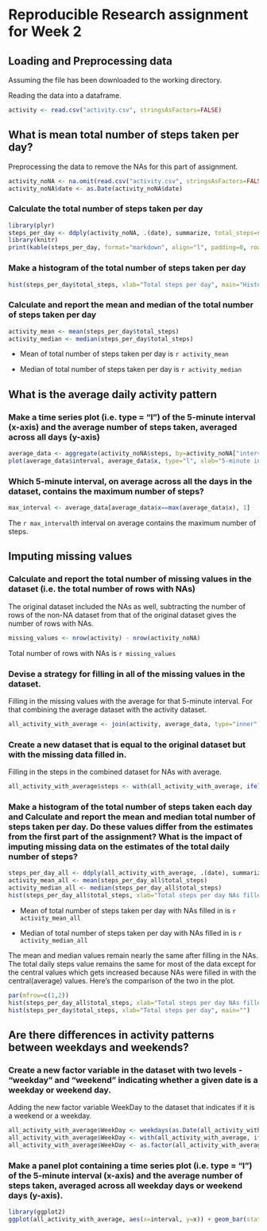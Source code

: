 # Reproducible Research assignment for Week 2

## Loading and Preprocessing data
Assuming the file has been downloaded to the working directory.

Reading the data into a dataframe.
```r
activity <- read.csv("activity.csv", stringsAsFactors=FALSE)
```

## What is mean total number of steps taken per day? 
Preprocessing the data to remove the NAs for this part of assignment.
```r
activity_noNA <- na.omit(read.csv("activity.csv", stringsAsFactors=FALSE))
activity_noNA$date <- as.Date(activity_noNA$date)
```

### Calculate the total number of steps taken per day
```r
library(plyr)
steps_per_day <- ddply(activity_noNA, .(date), summarize, total_steps=sum(steps))
library(knitr)
print(kable(steps_per_day, format="markdown", align="l", padding=0, row.names=NA, caption="Steps taken per day"))
```

### Make a histogram of the total number of steps taken per day
```r
hist(steps_per_day$total_steps, xlab="Total steps per day", main="Histogram of total steps per day")

```

### Calculate and report the mean and median of the total number of steps taken per day
```r
activity_mean <- mean(steps_per_day$total_steps)
activity_median <- median(steps_per_day$total_steps)
```
* Mean of total number of steps taken per day is `r activity_mean` 

* Median of total number of steps taken per day is `r activity_median`

## What is the average daily activity pattern

### Make a time series plot (i.e. type = "l") of the 5-minute interval (x-axis) and the average number of steps taken, averaged across all days (y-axis)
```r
average_data <- aggregate(activity_noNA$steps, by=activity_noNA["interval"], FUN=mean)
plot(average_data$interval, average_data$x, type="l", xlab="5-minute interval", ylab="Average number of steps taken", main="Average daily activity pattern")

```

### Which 5-minute interval, on average across all the days in the dataset, contains the maximum number of steps?
```r
max_interval <- average_data[average_data$x==max(average_data$x), 1]
```

The `r max_interval`th interval on average contains the maximum number of steps.


## Imputing missing values

### Calculate and report the total number of missing values in the dataset (i.e. the total number of rows with NAs)

The original dataset included the NAs as well, subtracting the number of rows of the non-NA dataset from that of the original dataset gives the number of rows with NAs. 
```r
missing_values <- nrow(activity) - nrow(activity_noNA)
```
Total number of rows with NAs is `r missing_values`

### Devise a strategy for filling in all of the missing values in the dataset.

Filling in the missing values with the average for that 5-minute interval. For that combining the average dataset with the activity dataset. 

```r
all_activity_with_average <- join(activity, average_data, type="inner", by ="interval")
```

### Create a new dataset that is equal to the original dataset but with the missing data filled in.

Filling in the steps in the combined dataset for NAs with average.
```r
all_activity_with_average$steps <- with(all_activity_with_average, ifelse(!is.na(steps), steps, x))
```

### Make a histogram of the total number of steps taken each day and Calculate and report the mean and median total number of steps taken per day. Do these values differ from the estimates from the first part of the assignment? What is the impact of imputing missing data on the estimates of the total daily number of steps?
```r
steps_per_day_all <- ddply(all_activity_with_average, .(date), summarize, total_steps=sum(steps))
activity_mean_all <- mean(steps_per_day_all$total_steps)
activity_median_all <- median(steps_per_day_all$total_steps)
hist(steps_per_day_all$total_steps, xlab="Total steps per day NAs filled in", main="")
```

* Mean of total number of steps taken per day with NAs filled in is `r activity_mean_all` 

* Median of total number of steps taken per day with NAs filled in is `r activity_median_all`

The mean and median values remain nearly the same after filling in the NAs. The total daily steps value remains the same for most of the data except for the central values which gets increased because NAs were filled in with the central(average) values. Here's the comparison of the two in the plot.

``` r
par(mfrow=c(1,2))
hist(steps_per_day_all$total_steps, xlab="Total steps per day NAs filled in", main="")
hist(steps_per_day$total_steps, xlab="Total steps per day", main="")
```

## Are there differences in activity patterns between weekdays and weekends?

### Create a new factor variable in the dataset with two levels - "weekday" and "weekend" indicating whether a given date is a weekday or weekend day.

Adding the new factor variable WeekDay to the dataset that indicates if it is a weekend or a weekday.
```r
all_activity_with_average$WeekDay <- weekdays(as.Date(all_activity_with_average$date))
all_activity_with_average$WeekDay <- with(all_activity_with_average, ifelse(WeekDay == "Sunday" | WeekDay == "Saturday", "weekend", "weekday"))
all_activity_with_average$WeekDay <- as.factor(all_activity_with_average$WeekDay)
```

### Make a panel plot containing a time series plot (i.e. type = "l") of the 5-minute interval (x-axis) and the average number of steps taken, averaged across all weekday days or weekend days (y-axis).
```r
library(ggplot2)
ggplot(all_activity_with_average, aes(x=interval, y=x)) + geom_bar(stat="identity") + facet_grid(.~WeekDay)
```

